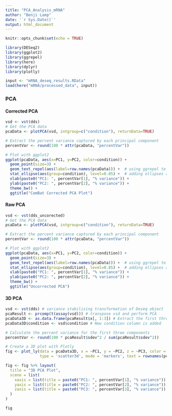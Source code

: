```yaml
---
title: "PCA_Analysis_mRNA"
author: "Benji Lamp"
date: '`r Sys.Date()`'
output: html_document
---
```


```r
knitr::opts_chunk$set(echo = TRUE)
```

```r
library(DESeq2) 
library(ggplot2)  
library(ggrepel) 
library(here)
library(dplyr)
library(plotly)

input <- "mRNA_deseq_results.RData"
load(here("mRNA/processed_data", input))
```

### PCA {.tabset}

#### Corrected PCA
```r
vsd <- vst(dds)
# Get the PCA data
pcaData <- plotPCA(vsd, intgroup=c("condition"), returnData=TRUE)

# Extract the percent variance captured by each principal component
percentVar <- round(100 * attr(pcaData, "percentVar"))

# Plot with ggplot2
ggplot(pcaData, aes(x=PC1, y=PC2, color=condition)) +
  geom_point(size=3) +
  geom_text_repel(aes(label=row.names(pcaData))) +  # using ggrepel to prevent overlap
  stat_ellipse(aes(group=condition), level=0.85) +  # adding ellipses around each condition group
  xlab(paste0("PC1: ", percentVar[1], "% variance")) +
  ylab(paste0("PC2: ", percentVar[2], "% variance")) +
  theme_bw() +
  ggtitle("ComBat Corrected PCA Plot")

```

#### Raw PCA
```r
vsd <- vst(dds_uncorected)
# Get the PCA data
pcaData <- plotPCA(vsd, intgroup=c("condition"), returnData=TRUE)

# Extract the percent variance captured by each principal component
percentVar <- round(100 * attr(pcaData, "percentVar"))

# Plot with ggplot2
ggplot(pcaData, aes(x=PC1, y=PC2, color=condition)) +
  geom_point(size=3) +
  geom_text_repel(aes(label=row.names(pcaData))) +  # using ggrepel to prevent overlap
  stat_ellipse(aes(group=condition), level=0.85) +  # adding ellipses around each condition group
  xlab(paste0("PC1: ", percentVar[1], "% variance")) +
  ylab(paste0("PC2: ", percentVar[2], "% variance")) +
  theme_bw() +
  ggtitle("Uncorrected PCA")
```

#### 3D PCA

```r
vsd <- vst(dds) # variance stabilizing transformation of Deseq object
pcaResult <- prcomp(t(assay(vsd))) # transpose vsd and perform PCA
pcaData3D <- as.data.frame(pcaResult$x[, 1:3]) # Extract the first three principal components
pcaData3D$condition <- vsd$condition # New condition column is added

# Calculate the percent variance for the first three components
percentVar <- round(100 * pcaResult$sdev^2 / sum(pcaResult$sdev^2)) 

# Create a 3D plot with Plotly
fig <- plot_ly(data = pcaData3D, x = ~PC1, y = ~PC2, z = ~PC3, color = ~condition, 
               type = 'scatter3d', mode = 'markers', text = rownames(pcaData3D))

fig <- fig %>% layout(
  title = "3D PCA Plot",
  scene = list(
    xaxis = list(title = paste0("PC1: ", percentVar[1], "% variance")),
    yaxis = list(title = paste0("PC2: ", percentVar[2], "% variance")),
    zaxis = list(title = paste0("PC3: ", percentVar[3], "% variance"))
  )
)

fig
```
